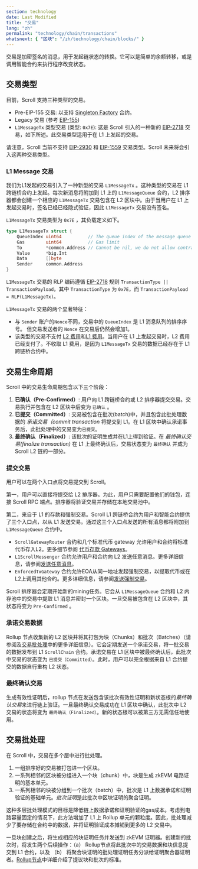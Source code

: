 ```yaml
---
section: technology
date: Last Modified
title: "交易"
lang: "zh"
permalink: "technology/chain/transactions"
whatsnext: { "区块": "/zh/technology/chain/blocks/" }
---
```



交易是加密签名的消息，用于发起链状态的转换。它可以是简单的余额转移，或是调用智能合约来执行程序改变状态。

## 交易类型

目前，Scroll 支持三种类型的交易。

- Pre-EIP-155 交易: 以支持 [Singleton Factory](https://eips.ethereum.org/EIPS/eip-2470) 合约。
- Legacy 交易 (参考 [EIP-155](https://eips.ethereum.org/EIPS/eip-155))
- `L1MessageTx` 类型交易 (类型: `0x7E`): 这是 Scroll 引入的一种新的 [EIP-2718](https://eips.ethereum.org/EIPS/eip-2718) 交易，如下所述。此交易类型适用于在 L1 上发起的交易。

请注意，Scroll 当前不支持 [EIP-2930](https://eips.ethereum.org/EIPS/eip-2930) 和 [EIP-1559](https://eips.ethereum.org/EIPS/eip-1559) 交易类型。Scroll 未来将会引入这两种交易类型。

### L1 Message 交易

我们为L1发起的交易引入了一种新型的交易 `L1MessageTx` 。这种类型的交易在 L1 跨链桥合约上发起。每次新消息将附加到 L1 上的 `L1MessageQueue` 合约，L2 排序器都会创建一个相应的 `L1MessageTx` 交易包含在 L2 区块中。由于当用户在 L1 上发起交易时，签名已经已经隐式验证，因此 `L1MessageTx` 交易没有签名。

`L1MessageTx` 交易类型为 `0x7E` ，其负载定义如下。

```go
type L1MessageTx struct {
	QueueIndex uint64          // The queue index of the message queue in L1 contract
	Gas        uint64          // Gas limit
	To         *common.Address // Cannot be nil, we do not allow contract creation from L1
	Value      *big.Int
	Data       []byte
	Sender     common.Address
}
```

`L1MessageTx` 交易的 RLP 编码遵循 [EIP-2718](https://eips.ethereum.org/EIPS/eip-2718) 规则 `TransactionType || TransactionPayload`，其中 `TransactionType` 为 `0x7E`，而 `TransactionPayload = RLP(L1MessageTx)`。

`L1MessageTx` 交易的两个显著特征：

- 与 `Sender` 账户的`Nonce`不同，交易中的 `QueueIndex` 是 L1 消息队列的排序序号。 但交易发送者的 `Nonce` 在交易后仍然会增加1。
- 该类型的交易不支付 [L2 费用](/developers/transaction-fees-on-scroll#l2-fee)和[L1 费用](/developers/transaction-fees-on-scroll#l1-fee)。当用户在 L1 上发起交易时，L2 费用已经支付了。不收取 L1 费用，是因为 `L1MessageTx` 交易的数据已经存在于 L1 跨链桥合约中。

## 交易生命周期

Scroll 中的交易生命周期包含以下三个阶段：

1. **已确认（Pre-Confirmed）**: 用户向 L1 跨链桥合约或 L2 排序器提交交易。交易执行并包含在 L2 区块中后变为 `已确认` 。
2. **已提交（Committed）**: 交易被包含在批次(batch)中，并且包含此批处理数据的 *承诺交易（commit transaction* 将提交到 L1。在 L1 区块中确认承诺事务后，此批处理中的交易变为`已提交`。
3. **最终确认（Finalized）**: 该批次的证明生成并在L1上得到验证。在 *最终确认交易(finalize transaction)* 在 L1 上最终确认后，交易状态变为 `最终确认` 并成为 Scroll L2 链的一部分。

### 提交交易

用户可以在两个入口点将交易提交到 Scroll。

第一，用户可以直接将提交给 L2 排序器。为此，用户只需要配置他们的钱包，连接 Scroll RPC 端点。排序器将验证交易并存储在本地交易池中。

第二，来自于 L1 的存款和强制交易。Scroll L1 跨链桥合约为用户和智能合约提供了三个入口点，以从 L1 发送交易。通过这三个入口点发送的所有消息都将附加到 `L1MessageQueue` 合约中。

- `ScrollGatewayRouter` 合约和几个标准代币 gateway 允许用户和合约将标准代币存入L2。更多细节参阅 [代币存款 Gateways](/technology/bridge/deposit-gateways)。
- `L1ScrollMessenger` 合约允许用户和合约向 L2 发送任意消息。更多详细信息，请参阅[发送任意消息](/UPyw7afFQE6q-9CIdIRBag#Sending-Arbitrary-Messages)。
- `EnforcedTxGateway` 合约允许EOA从同一地址发起强制交易，以提取代币或在L2上调用其他合约。更多详细信息，请参阅[发送强制交易](/UPyw7afFQE6q-9CIdIRBag#Sending-Enforced-Transactions)。

Scroll 排序器会定期开始新的mining任务。它会从 `L1MessageQueue` 合约和 L2 内存池中的交易中提取 L1 消息并密封一个区块。一旦交易被包含在 L2 区块中，其状态将变为 `Pre-Confirmed` 。

### 承诺交易数据

Rollup 节点收集新的 L2 区块并将其打包为块（Chunks）和批次（Batches）（请参阅及[交易批处理](/RxRWLFtiQ7W_wbc0jMnQNA)中的更多详细信息）。它会定期发送一个承诺交易，将一批交易的数据发布到 L1 `ScrollChain` 合约。承诺交易在 L1 区块中被最终确认后，此批次中交易的状态变为 `已提交（Committed）`。此时，用户可以完全根据来自 L1 合约提交的数据自行重构 L2 状态。

### 最终确认交易

生成有效性证明后，rollup 节点在发送包含该批次有效性证明和新状态根的*最终确认交易*来进行链上验证。一旦最终确认交易成功在 L1 区块中确认，此批次中 L2 交易的状态将变为 `最终确认（Finalized）`。新的状态根可以被第三方无需信任地使用。

## 交易批处理

<ClickToZoom src={TransactionBatching} alt="Transaction Batching" />

在 Scroll 中，交易在多个层中进行批处理。

1. 一组排序好的交易被打包进一个区块。
2. 一系列相邻的区块被分组进入一个块（chunk）中，块是生成 zkEVM 电路证明的基本单元。
3. 一系列相邻的块被分组到一个批次（batch）中，批次是 L1 上数据承诺和证明验证的基础单元。*批次证明*是此批次中区块证明的聚合证明。

这种多层批处理模式的目标是降低链上数据承诺和证明验证的gas成本。考虑到电路容量固定的情况下，此方法增加了 L1 上 Rollup 单元的颗粒度。因此，批处理减少了要存储在合约中的数据，并将证明验证成本摊销到更多的 L2 交易中。

一旦块创建之后，将生成相应的块证明任务并发送到 zkEVM 证明器。创建新的批次时，将发生两个后续操作：（a） Rollup节点将此批次中的交易数据和块信息提交到 L1 合约，以及 （b） 将聚合块证明的批处理证明任务分派给证明聚合器证明者。[Rollup节点](/technology/sequencer/rollup-node)中详细介绍了提议块和批次的标准。